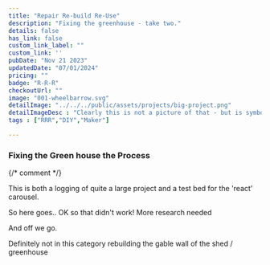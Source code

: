 ```yaml
---
title: "Repair Re-build Re-Use"
description: "Fixing the greenhouse - take two."
details: false
has_link: false
custom_link_label: ""
custom_link: ''
pubDate: "Nov 21 2023"
updatedDate: "07/01/2024"
pricing: ""
badge: "R-R-R"
checkoutUrl: ""
image: "001-wheelbarrow.svg"
detailImage: "../../../public/assets/projects/big-project.png"
detailImageDesc : "Clearly this is not a picture of that - but is symbolic of big grungy projects. And yes it is me up to my elbows in repair and rebuild!"
tags : ["RRR","DIY","Maker"]

---
```


### Fixing the Green house the Process

{/* comment */}

This is both a logging of quite a large project and a test bed for the 'react' carousel.

So here goes..
OK so that didn't work! More research needed 

And off we go.

Definitely not in this category rebuilding the gable wall of the shed / greenhouse
